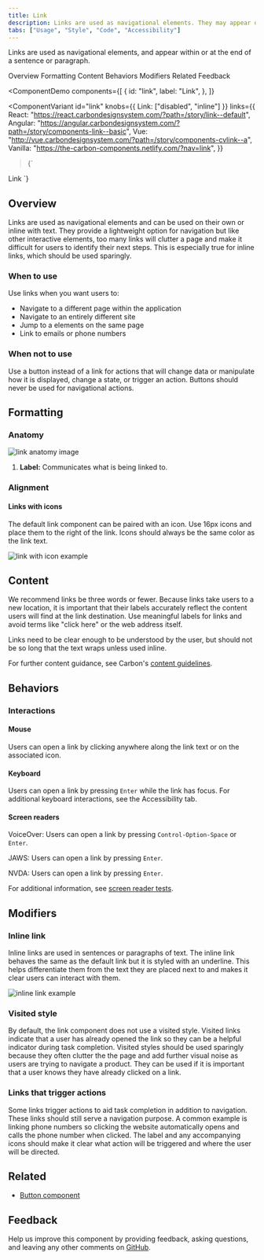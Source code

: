 ```yaml
---
title: Link
description: Links are used as navigational elements. They may appear on their own, within a sentence or paragraph, or directly following the content.
tabs: ["Usage", "Style", "Code", "Accessibility"]
---
```


<PageDescription>

Links are used as navigational elements, and appear within or at the end of a sentence or paragraph.

</PageDescription>

<AnchorLinks>

<AnchorLink>Overview</AnchorLink>
<AnchorLink>Formatting</AnchorLink>
<AnchorLink>Content</AnchorLink>
<AnchorLink>Behaviors</AnchorLink>
<AnchorLink>Modifiers</AnchorLink>
<AnchorLink>Related</AnchorLink>
<AnchorLink>Feedback</AnchorLink>

</AnchorLinks>

<ComponentDemo
  components={[
    {
      id: "link",
      label: "Link",
    },
  ]}
>
  <ComponentVariant
    id="link"
    knobs={{ Link: ["disabled", "inline"] }}
    links={{
      React: "https://react.carbondesignsystem.com/?path=/story/link--default",
      Angular:
        "https://angular.carbondesignsystem.com/?path=/story/components-link--basic",
      Vue:
        "http://vue.carbondesignsystem.com/?path=/story/components-cvlink--a",
      Vanilla: "https://the-carbon-components.netlify.com/?nav=link",
    }}
  >{`
  <Link href="#">Link</Link>
  `}</ComponentVariant>
</ComponentDemo>

## Overview

Links are used as navigational elements and can be used on their own or inline with text. They provide a lightweight option for navigation but like other interactive elements, too many links will clutter a page and make it difficult for users to identify their next steps. This is especially true for inline links, which should be used sparingly.

### When to use

Use links when you want users to:

- Navigate to a different page within the application
- Navigate to an entirely different site
- Jump to a elements on the same page
- Link to emails or phone numbers

### When not to use

Use a button instead of a link for actions that will change data or manipulate how it is displayed, change a state, or trigger an action. Buttons should never be used for navigational actions.

## Formatting

### Anatomy

<Row>
<Column colLg={8}>

![link anatomy image](images/01_link_anatomy_608.png)

</Column>
</Row>

1. **Label:** Communicates what is being linked to.

### Alignment

#### Links with icons

The default link component can be paired with an icon. Use 16px icons and place them to the right of the link. Icons should always be the same color as the link text.

<Row>
<Column colLg={8}>

![link with icon example](images/02_link_icon_608.png)

</Column>
</Row>

## Content

We recommend links be three words or fewer. Because links take users to a new location, it is important that their labels accurately reflect the content users will find at the link destination. Use meaningful labels for links and avoid terms like "click here" or the web address itself.

Links need to be clear enough to be understood by the user, but should not be so long that the text wraps unless used inline. 

For further content guidance, see Carbon's [content guidelines](/guidelines/content/action-labels).

## Behaviors

### Interactions

#### Mouse

Users can open a link by clicking anywhere along the link text or on the associated icon.

#### Keyboard

Users can open a link by pressing `Enter` while the link has focus. For additional keyboard interactions, see the Accessibility tab.

#### Screen readers

VoiceOver: Users can open a link by pressing `Control-Option-Space` or `Enter`.

JAWS: Users can open a link by pressing `Enter`.

NVDA: Users can open a link by pressing `Enter`.

For additional information, see [screen reader tests](accessibility/#macos-screen-reader-tests).

## Modifiers

### Inline link

Inline links are used in sentences or paragraphs of text. The inline link behaves the same as the default link but it is styled with an underline. This helps differentiate them from the text they are placed next to and makes it clear users can interact with them.

<Row>
<Column colLg={8}>

![inline link example](images/03_link_inline_608.png)

</Column>
</Row>

### Visited style

By default, the link component does not use a visited style. Visited links indicate that a user has already opened the link so they can be a helpful indicator during task completion. Visited styles should be used sparingly because they often clutter the the page and add further visual noise as users are trying to navigate a product. They can be used if it is important that a user knows they have already clicked on a link.

### Links that trigger actions

Some links trigger actions to aid task completion in addition to navigation. These links should still serve a navigation purpose. A common example is linking phone numbers so clicking the website automatically opens and calls the phone number when clicked. The label and any accompanying icons should make it clear what action will be triggered and where the user will be directed.

## Related

- [Button component](https://www.carbondesignsystem.com/components/button/usage/)

## Feedback

Help us improve this component by providing feedback, asking questions, and leaving any other comments on [GitHub](https://github.com/carbon-design-system/carbon-website/issues/new?assignees=&labels=feedback&template=feedback.md).
